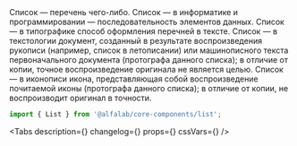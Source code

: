 


<Meta title='Components/List' component={List} />

<Story name='List'>
    <List
        tag={select('tag', TAG, 'ul')}
        marker={text('marker', '')}
        className={text('className', '')}
        dataTestId={text('dataTestId', '')}
    >
        <Typography.Text tag='span' view='primary-medium' color='primary'>
            Список — перечень чего-либо.
        </Typography.Text>
        <Typography.Text tag='span' view='primary-medium' color='primary'>
            Список — в информатике и программировании — последовательность элементов данных.
        </Typography.Text>
        <Typography.Text tag='span' view='primary-medium' color='primary'>
            Список — в типографике способ оформления перечней в тексте.
        </Typography.Text>
        <Typography.Text tag='span' view='primary-medium' color='primary'>
            Список — в текстологии документ, созданный в результате воспроизведения рукописи
            (например, список в летописании) или машинописного текста первоначального документа
            (протографа данного списка); в отличие от копии, точное воспроизведение оригинала не
            является целью.
        </Typography.Text>
        <Typography.Text tag='span' view='primary-medium' color='primary'>
            Список — в иконописи икона, представляющая собой воспроизведение почитаемой иконы
            (протографа данного списка); в отличие от копии, не воспроизводит оригинал в точности.
        </Typography.Text>
    </List>
</Story>

<ComponentHeader
    name='List'
    version={version}
    package='@alfalab/core-components/list'
    design='https://www.figma.com/file/cdNnkh2QdxuvYLrBm4cubM/Web-%3A%3A-Core-Default-Components?node-id=367%3A26194'
/>

```jsx
import { List } from '@alfalab/core-components/list';
```

<Tabs
    description={<Description />}
    changelog={<Changelog />}
    props={<ArgsTable of={ListTS} />}
    cssVars={<CssVars css={styles} />}
/>
